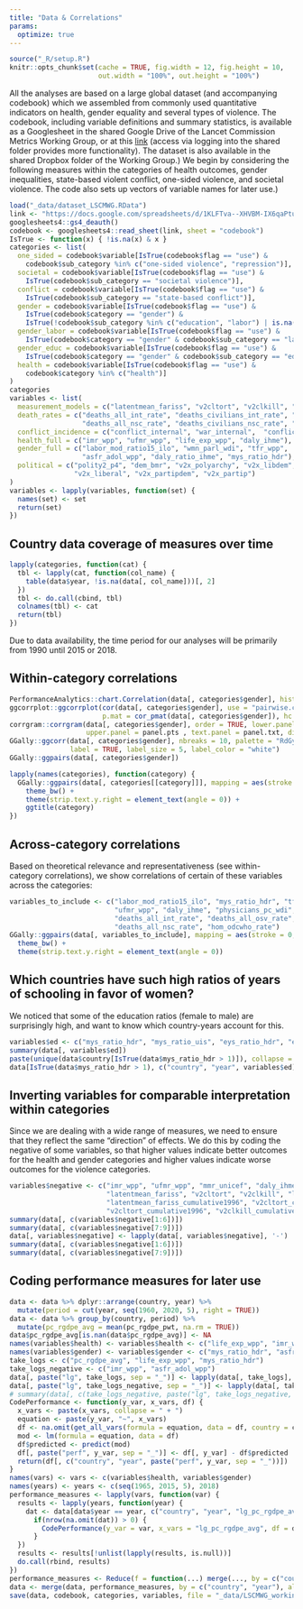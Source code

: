 ```yaml
---
title: "Data & Correlations"
params:
  optimize: true
---
```


```r
source("_R/setup.R")
knitr::opts_chunk$set(cache = TRUE, fig.width = 12, fig.height = 10, 
                      out.width = "100%", out.height = "100%")
```

All the analyses are based on a large global dataset (and accompanying codebook) which we assembled from commonly used quantitative indicators on health, gender equality and several types of violence. The codebook, including variable definitions and summary statistics, is available as a Googlesheet in the shared Google Drive of the Lancet Commission Metrics Working Group, or at this [link](https://docs.google.com/spreadsheets/d/1KLFTva--XHVBM-IX6qaPtuyzmIlRMnpyjUXfBdJPsag/edit?usp=sharing) (access via logging into the shared folder provides more functionality). The dataset is also available in the shared Dropbox folder of the Working Group.) We begin by considering the following measures within the categories of health outcomes, gender inequalities, state-based violent conflict, one-sided violence, and societal violence. The code also sets up vectors of variable names for later use.)  

```r
load("_data/dataset_LSCMWG.RData")
link <- "https://docs.google.com/spreadsheets/d/1KLFTva--XHVBM-IX6qaPtuyzmIlRMnpyjUXfBdJPsag/edit?usp=sharing"
googlesheets4::gs4_deauth()
codebook <- googlesheets4::read_sheet(link, sheet = "codebook")
IsTrue <- function(x) { !is.na(x) & x }
categories <- list(
  one_sided = codebook$variable[IsTrue(codebook$flag == "use") & 
    codebook$sub_category %in% c("one-sided violence", "repression")],
  societal = codebook$variable[IsTrue(codebook$flag == "use") & 
    IsTrue(codebook$sub_category == "societal violence")],
  conflict = codebook$variable[IsTrue(codebook$flag == "use") & 
    IsTrue(codebook$sub_category == "state-based conflict")],
  gender = codebook$variable[IsTrue(codebook$flag == "use") & 
    IsTrue(codebook$category == "gender") & 
    IsTrue(!codebook$sub_category %in% c("education", "labor") | is.na(codebook$sub_category))],
  gender_labor = codebook$variable[IsTrue(codebook$flag == "use") & 
    IsTrue(codebook$category == "gender" & codebook$sub_category == "labor")],
  gender_educ = codebook$variable[IsTrue(codebook$flag == "use") & 
    IsTrue(codebook$category == "gender" & codebook$sub_category == "education")],
  health = codebook$variable[IsTrue(codebook$flag == "use") & 
    codebook$category %in% c("health")]
)
categories
variables <- list(
  measurement_models = c("latentmean_fariss", "v2cltort", "v2clkill", "v2caviol"),
  death_rates = c("deaths_all_int_rate", "deaths_civilians_int_rate", "deaths_civilians_osv_rate", 
                  "deaths_all_nsc_rate", "deaths_civilians_nsc_rate", "deaths_all_ucdp_rate", "hom_odcwho_rate"),
  conflict_incidence = c("conflict_internal", "war_internal",  "conflict_non_state", "conflict_one_sided"),
  health_full = c("imr_wpp", "ufmr_wpp", "life_exp_wpp", "daly_ihme"),
  gender_full = c("labor_mod_ratio15_ilo", "wmn_parl_wdi", "tfr_wpp", 
                  "asfr_adol_wpp", "daly_ratio_ihme", "mys_ratio_hdr"),
  political = c("polity2_p4", "dem_bmr", "v2x_polyarchy", "v2x_libdem", 
                "v2x_liberal", "v2x_partipdem", "v2x_partip")
)
variables <- lapply(variables, function(set) {
  names(set) <- set 
  return(set)
})
```

## Country data coverage of measures over time
```r
lapply(categories, function(cat) {
  tbl <- lapply(cat, function(col_name) { 
    table(data$year, !is.na(data[, col_name]))[, 2] 
  })
  tbl <- do.call(cbind, tbl)
  colnames(tbl) <- cat
  return(tbl)
})
```

Due to data availability, the time period for our analyses will be primarily from 1990 until 2015 or 2018.

## Within-category correlations
```r
PerformanceAnalytics::chart.Correlation(data[, categories$gender], histogram = TRUE)
ggcorrplot::ggcorrplot(cor(data[, categories$gender], use = "pairwise.complete.obs"), 
                       p.mat = cor_pmat(data[, categories$gender]), hc.order = TRUE, type = "lower")
corrgram::corrgram(data[, categories$gender], order = TRUE, lower.panel = panel.ellipse, 
                   upper.panel = panel.pts , text.panel = panel.txt, diag.panel = panel.minmax, main = "")
GGally::ggcorr(data[, categories$gender], nbreaks = 10, palette = "RdGy", 
               label = TRUE, label_size = 5, label_color = "white")
GGally::ggpairs(data[, categories$gender])
```
```r
lapply(names(categories), function(category) {
  GGally::ggpairs(data[, categories[[category]]], mapping = aes(stroke = 0, alpha = 0.25)) + 
    theme_bw() + 
    theme(strip.text.y.right = element_text(angle = 0)) + 
    ggtitle(category)
})
```

## Across-category correlations

Based on theoretical relevance and representativeness (see within-category correlations), we show correlations of certain of these variables across the categories: 

```r
variables_to_include <- c("labor_mod_ratio15_ilo", "mys_ratio_hdr", "tfr_wpp", "asfr_adol_wpp", "imr_wpp",
                          "ufmr_wpp", "daly_ihme", "physicians_pc_wdi", "life_exp_wpp", "pc_rgdpe_pwt",
                          "deaths_all_int_rate", "deaths_all_osv_rate", "latentmean_fariss", 
                          "deaths_all_nsc_rate", "hom_odcwho_rate")
GGally::ggpairs(data[, variables_to_include], mapping = aes(stroke = 0, alpha = 0.25)) + 
  theme_bw() + 
  theme(strip.text.y.right = element_text(angle = 0))
```

## Which countries have such high ratios of years of schooling in favor of women?

We noticed that some of the education ratios (female to male) are surprisingly high, and want to know which country-years account for this. 

```r
variables$ed <- c("mys_ratio_hdr", "mys_ratio_uis", "eys_ratio_hdr", "eys_ratio_uis")
summary(data[, variables$ed])
paste(unique(data$country[IsTrue(data$mys_ratio_hdr > 1)]), collapse = "; ")
data[IsTrue(data$mys_ratio_hdr > 1), c("country", "year", variables$ed)]
```

## Inverting variables for comparable interpretation within categories

Since we are dealing with a wide range of measures, we need to ensure that they reflect the same "direction" of effects. We do this by coding the negative of some variables, so that higher values indicate better outcomes for the health and gender categories and higher values indicate worse outcomes for the violence categories. 

```r
variables$negative <- c("imr_wpp", "ufmr_wpp", "mmr_unicef", "daly_ihme", "asfr_adol_wpp", "tfr_wpp", 
                        "latentmean_fariss", "v2cltort", "v2clkill", "latentmean_fariss_cumulative1991", 
                        "latentmean_fariss_cumulative1996", "v2cltort_cumulative1991", 
                        "v2cltort_cumulative1996", "v2clkill_cumulative1991", "v2clkill_cumulative1996")
summary(data[, c(variables$negative[1:6])])
summary(data[, c(variables$negative[7:9])])
data[, variables$negative] <- lapply(data[, variables$negative], '-')
summary(data[, c(variables$negative[1:6])])
summary(data[, c(variables$negative[7:9])])
```

## Coding performance measures for later use

```r
data <- data %>% dplyr::arrange(country, year) %>% 
  mutate(period = cut(year, seq(1960, 2020, 5), right = TRUE))
data <- data %>% group_by(country, period) %>% 
  mutate(pc_rgdpe_avg = mean(pc_rgdpe_pwt, na.rm = TRUE))
data$pc_rgdpe_avg[is.nan(data$pc_rgdpe_avg)] <- NA
names(variables$health) <- variables$health <- c("life_exp_wpp", "imr_wpp")
names(variables$gender) <- variables$gender <- c("mys_ratio_hdr", "asfr_adol_wpp")
take_logs <- c("pc_rgdpe_avg", "life_exp_wpp", "mys_ratio_hdr")
take_logs_negative <- c("imr_wpp", "asfr_adol_wpp")
data[, paste("lg", take_logs, sep = "_")] <- lapply(data[, take_logs], log)
data[, paste("lg", take_logs_negative, sep = "_")] <- lapply(data[, take_logs_negative], function(col) { -log(-col) })
# summary(data[, c(take_logs_negative, paste("lg", take_logs_negative, sep = "_"))])
CodePerformance <- function(y_var, x_vars, df) {
  x_vars <- paste(x_vars, collapse = " + ")
  equation <- paste(y_var, "~", x_vars)
  df <- na.omit(get_all_vars(formula = equation, data = df, country = country, year = year))
  mod <- lm(formula = equation, data = df)
  df$predicted <- predict(mod)
  df[, paste("perf", y_var, sep = "_")] <- df[, y_var] - df$predicted
  return(df[, c("country", "year", paste("perf", y_var, sep = "_"))])
}
names(vars) <- vars <- c(variables$health, variables$gender)
names(years) <- years <- c(seq(1965, 2015, 5), 2018)
performance_measures <- lapply(vars, function(var) {
  results <- lapply(years, function(year) {
    dat <- data[data$year == year, c("country", "year", "lg_pc_rgdpe_avg", var)]
      if(nrow(na.omit(dat)) > 0) {
        CodePerformance(y_var = var, x_vars = "lg_pc_rgdpe_avg", df = dat)
      } 
  })
  results <- results[!unlist(lapply(results, is.null))]
  do.call(rbind, results)
})
performance_measures <- Reduce(f = function(...) merge(..., by = c("country", "year"), all = TRUE), x = performance_measures)
data <- merge(data, performance_measures, by = c("country", "year"), all.x = TRUE)
save(data, codebook, categories, variables, file = "_data/LSCMWG_working_data.RData")
```
